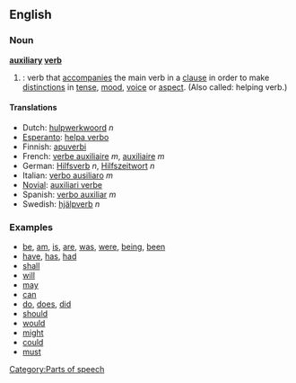 ==English==
===Noun===
'''[[auxiliary]] [[verb]]'''

{{wikipedia}}
#{{grammar}}: verb that [[accompany|accompanies]] the main verb in a [[clause]] in order to make [[distinction]]s in [[tense]], [[mood]], [[voice]] or [[aspect]]. (Also called:  helping verb.)

====Translations====
*Dutch: [[hulpwerkwoord]] ''n''
*[[Esperanto]]: [[helpa verbo]]
*Finnish: [[apuverbi]]
*French: [[verbe auxiliaire]] ''m'', [[auxiliaire]] ''m''
*German: [[Hilfsverb]] ''n'', [[Hilfszeitwort]] ''n''
*Italian: [[verbo ausiliaro]] ''m''
*[[Novial]]: [[auxiliari verbe]]
*Spanish: [[verbo auxiliar]] ''m''
*Swedish: [[hjälpverb]] ''n''

===Examples===

*[[be]], [[am]], [[is]], [[are]], [[was]], [[were]], [[being]], [[been]]
*[[have]], [[has]], [[had]]
*[[shall]]
*[[will]]
*[[may]]
*[[can]] 
*[[do]], [[does]], [[did]]
*[[should]]
*[[would]]
*[[might]]
*[[could]]
*[[must]]
[[Category:Parts of speech]]